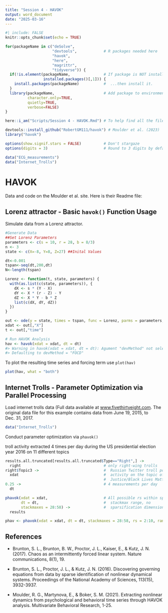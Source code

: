 ```yaml
---
title: "Session 4 - HAVOK"
output: word_document
date: "2025-03-16"
---
```


```r
#| include: FALSE
knitr::opts_chunk$set(echo = TRUE)

for(packageName in c("deSolve",
                     "devtools",            # R packages needed here
                     "havok",
                     "here",
                     "magrittr",
                     "tidyverse")) {
  if(!is.element(packageName,               # If package is NOT installed...
                 installed.packages()[,1])) {
    install.packages(packageName)           #  ...then install it.
  }
  library(packageName,                      # Add package to environment
          character.only=TRUE,
          quietly=TRUE,
          verbose=FALSE)
}

here::i_am("Scripts/Session 4 - HAVOK.Rmd") # To help find all the files.

devtools::install_github("RobertGM111/havok") # Moulder et al. (2023)
library("havok")

options(show.signif.stars = FALSE)          # Don't stargaze
options(digits = 3)                         # Round to 3 digits by default
```

```r
data("ECG_measurements")
data("Internet_Trolls")
```

# HAVOK

Data and code on the Moulder et al. site. Here is their Readme file:


<!-- **NOTE: This package is in active development (beta), updates regularly,
and may have bugs. Please report any bugs to the package maintainer.**

This package allows for modeling of chaotic systems as intermittently
forced linear systems through the use of Hankel Alternative View of
Koopman (HAVOK) analysis (Brunton, Brunton, Proctor, Kaiser, & Kutz,
2017). This package has additional functionality for the SINDy algorithm
(Brunton, Proctor, & Kutz, 2016), as well as other nonlinear analysis
methods. This package also contains functionality for model optimization
through parallel processing via the `phavok()` function. -->

## Lorenz attractor - Basic `havok()` Function Usage

Simulate data from a Lorenz attractor.

```r
#Generate Data
##Set Lorenz Parameters
parameters <- c(s = 10, r = 28, b = 8/3)
n <- 3
state <- c(X=-8, Y=8, Z=27) ##Inital Values

dt<-0.001
tspan<-seq(dt,200,dt)
N<-length(tspan)

Lorenz <- function(t, state, parameters) {
  with(as.list(c(state, parameters)), {
    dX <- s * (Y - X)
    dY <- X * (r - Z) - Y
    dZ <- X * Y - b * Z
    list(c(dX, dY, dZ))
  })
}

out <- ode(y = state, times = tspan, func = Lorenz, parms = parameters, rtol = 1e-12, atol = 1e-12)
xdat <- out[,"X"]
t <- out[,"time"]

# Run HAVOK Analysis
hav <- havok(xdat = xdat, dt = dt)
#> Warning in havok(xdat = xdat, dt = dt): Agument "devMethod" not selected.
#> Defaulting to devMethod = "FOCD"
```

To plot the resulting time series and forcing term use `plot(hav)`

```r
plot(hav, what = "both")
```

## Internet Trolls - Parameter Optimization via Parallel Processing

Load internet trolls data (Full data available at
[www.fivethirtyeight.com](https://fivethirtyeight.com/features/why-were-sharing-3-million-russian-troll-tweets/?fbclid=IwAR0PEu76Gtl_jHaXvghjmdQOAio_qgqe-bJp6ZQRbh5mt94EPQ884IA0XCA).
The original data file for this example contains data from June 19,
2015, to Dec. 31, 2017.

```r
data("Internet_Trolls")
```

Conduct parameter optimization via `phavok()`

troll activity extracted 4 times per day during the US presidential election year 2016 on 11 different topics 

```r

results.all.truncated[results.all.truncated$Type=="Right",] -> 
  right                                     # only right-wing trolls
right$Topic3 ->                             #  Russian Twitter troll posting 
  xdat                                      #  activity on the topic of Racial
                                            #  Justice/Black Lives Matter
0.25 ->                                     # 4 measurements per day
  dt

phavok(xdat = xdat,                         # All possible rs within specified
       dt = dt,                             #  stackmax range, no 
       stackmaxes = 28:58) ->               #  sparsification dimension
  results
```

```r
phav <- phavok(xdat = xdat, dt = dt, stackmaxes = 28:58, rs = 2:10, random = 0.5, sparsify = T, sparserandom = 0.4)
```


## References

- Brunton, S. L., Brunton, B. W., Proctor, J. L., Kaiser, E., &
  Kutz, J. N. (2017). Chaos as an intermittently forced linear system.
  Nature communications, 8(1), 19.

- Brunton, S. L., Proctor, J. L., & Kutz, J. N. (2016). Discovering
  governing equations from data by sparse identification of nonlinear
  dynamical systems. Proceedings of the National Academy of Sciences,
  113(15), 3932-3937.

- Moulder, R. G., Martynova, E., & Boker, S. M. (2021). Extracting
  nonlinear dynamics from psychological and behavioral time series
  through HAVOK analysis. Multivariate Behavioral Research, 1-25.
